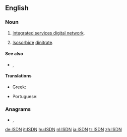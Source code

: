 ==English==

===Noun===
{{en-noun}}

# {{lb|en|telecommunications|initialism}} [[integrated services digital network#English|Integrated services digital network]].
# {{lb|en|chemistry|initialism}} [[isosorbide|Isosorbide]] [[dinitrate]].

====See also====
* {{sense|telecommunications}} {{l|en|BRI}}, {{l|en|PRI}}

====Translations====
{{trans-top|integrated services digital network}}
* Greek: {{t|el|ΨΔΕΥ|n}}
{{trans-mid}}
* Portuguese: {{t|pt|RDSI}}
{{trans-bottom}}

===Anagrams===
* {{l|en|dins}}, {{l|en|NIDS}}

[[de:ISDN]]
[[it:ISDN]]
[[hu:ISDN]]
[[nl:ISDN]]
[[ja:ISDN]]
[[tr:ISDN]]
[[zh:ISDN]]
